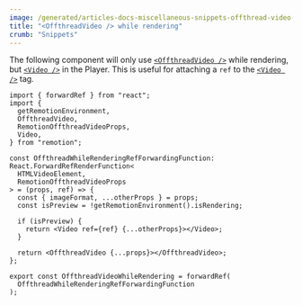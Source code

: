 ```yaml
---
image: /generated/articles-docs-miscellaneous-snippets-offthread-video-while-rendering.png
title: "<OffthreadVideo /> while rendering"
crumb: "Snippets"
---
```


The following component will only use [`<OffthreadVideo />`](/docs/offthreadvideo) while rendering, but [`<Video />`](/docs/video) in the Player.
This is useful for attaching a `ref` to the [`<Video />`](/docs/video) tag.


```tsx twoslash
import { forwardRef } from "react";
import {
  getRemotionEnvironment,
  OffthreadVideo,
  RemotionOffthreadVideoProps,
  Video,
} from "remotion";

const OffthreadWhileRenderingRefForwardingFunction: React.ForwardRefRenderFunction<
  HTMLVideoElement,
  RemotionOffthreadVideoProps
> = (props, ref) => {
  const { imageFormat, ...otherProps } = props;
  const isPreview = !getRemotionEnvironment().isRendering;

  if (isPreview) {
    return <Video ref={ref} {...otherProps}></Video>;
  }

  return <OffthreadVideo {...props}></OffthreadVideo>;
};

export const OffthreadVideoWhileRendering = forwardRef(
  OffthreadWhileRenderingRefForwardingFunction
);
```
